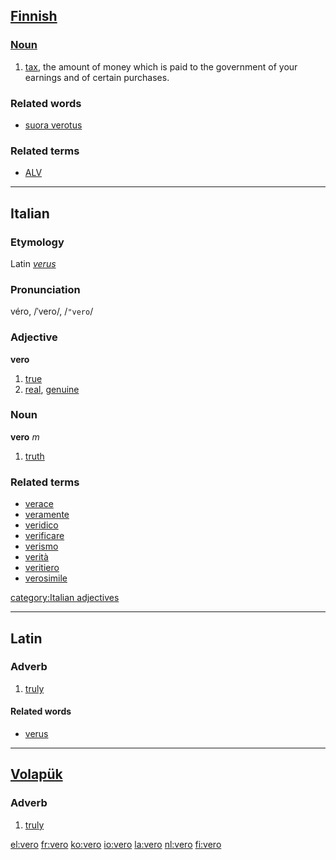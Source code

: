 == [[Finnish]] ==
===[[Noun]]===

#[[tax]], the amount of money which is paid to the government of your earnings and of certain purchases.

===Related words===
*[[suora verotus]]

===Related terms===
*[[ALV]]

----

==Italian==
===Etymology===
Latin ''[[verus]]''
===Pronunciation===
véro, /ˈvero/, /<tt>"vero</tt>/
===Adjective===
'''vero'''

# [[true]]
# [[real]], [[genuine]]

===Noun===
'''vero''' ''m''

# [[truth]]

===Related terms===
*[[verace]]
*[[veramente]]
*[[veridico]]
*[[verificare]]
*[[verismo]]
*[[verità]]
*[[veritiero]]
*[[verosimile]]

[[category:Italian adjectives]]
----

==Latin==
===Adverb===
#[[truly]]

====Related words====
*[[verus]]

----
== [[Volapük]] == 
=== Adverb === 
# [[truly]]

[[el:vero]]
[[fr:vero]]
[[ko:vero]]
[[io:vero]]
[[la:vero]]
[[nl:vero]]
[[fi:vero]]